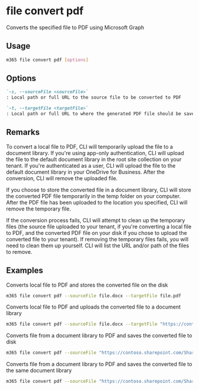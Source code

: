 
# file convert pdf

Converts the specified file to PDF using Microsoft Graph

## Usage

```sh
m365 file convert pdf [options]
```

## Options

```md defintion-list
`-s, --sourceFile <sourceFile>`
: Local path or full URL to the source file to be converted to PDF

`-t, --targetFile <targetFile>`
: Local path or full URL to where the generated PDF file should be saved
```

<Global />

## Remarks

To convert a local file to PDF, CLI will temporarily upload the file to a document library. If you're using app-only authentication, CLI will upload the file to the default document library in the root site collection on your tenant. If you're authenticated as a user, CLI will upload the file to the default document library in your OneDrive for Business. After the conversion, CLI will remove the uploaded file.

If you choose to store the converted file in a document library, CLI will store the converted PDF file temporarily in the temp folder on your computer. After the PDF file has been uploaded to the location you specified, CLI will remove the temporary file.

If the conversion process fails, CLI will attempt to clean up the temporary files (the source file uploaded to your tenant, if you're converting a local file to PDF, and the converted PDF file on your disk if you chose to upload the converted file to your tenant). If removing the temporary files fails, you will need to clean them up yourself. CLI will list the URL and/or path of the files to remove.

## Examples

Converts local file to PDF and stores the converted file on the disk

```sh
m365 file convert pdf --sourceFile file.docx --targetFile file.pdf
```

Converts local file to PDF and uploads the converted file to a document library

```sh
m365 file convert pdf --sourceFile file.docx --targetFile "https://contoso.sharepoint.com/Shared Documents/file.pdf"
```

Converts file from a document library to PDF and saves the converted file to disk

```sh
m365 file convert pdf --sourceFile "https://contoso.sharepoint.com/Shared Documents/file.docx" --targetFile file.pdf
```

Converts file from a document library to PDF and saves the converted file to the same document library

```sh
m365 file convert pdf --sourceFile "https://contoso.sharepoint.com/Shared Documents/file.docx" --targetFile "https://contoso.sharepoint.com/Shared Documents/file.pdf"
```
